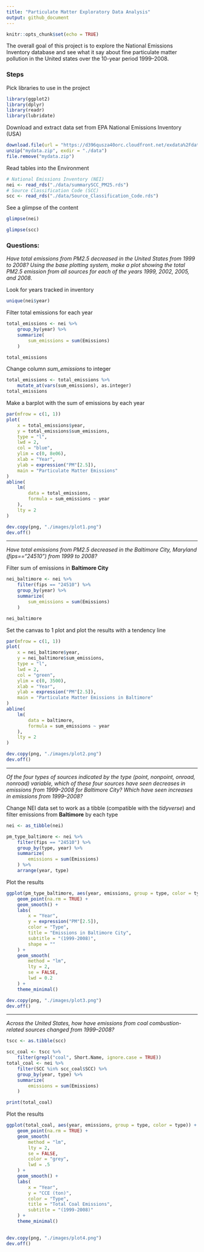 ```yaml
---
title: "Particulate Matter Exploratory Data Analysis"
output: github_document
---
```


```r
knitr::opts_chunk$set(echo = TRUE)
```

The overall goal of this project is to explore the National Emissions Inventory database and see what it say about fine particulate matter pollution in the United states over the 10-year period 1999–2008. 

### Steps

Pick libraries to use in the project

```r
library(ggplot2)
library(dplyr)
library(readr)
library(lubridate)
```

Download and extract data set from EPA National Emissions Inventory (USA)

```r
download.file(url = "https://d396qusza40orc.cloudfront.net/exdata%2Fdata%2FNEI_data.zip", destfile = "mydata.zip")
unzip("mydata.zip", exdir = "./data")
file.remove("mydata.zip")
```

Read tables into the Environment

```r
# National Emissions Inventory (NEI)
nei <- read_rds("./data/summarySCC_PM25.rds")
# Source Classification Code (SCC)
scc <- read_rds("./data/Source_Classification_Code.rds")
```

See a glimpse of the content

```r
glimpse(nei)
```

```r
glimpse(scc)
```

### Questions:
*Have total emissions from PM2.5 decreased in the United States from 1999 to 2008? Using the base plotting system, make a plot showing the total PM2.5 emission from all sources for each of the years 1999, 2002, 2005, and 2008.*

Look for years tracked in inventory

```r
unique(nei$year)
```

Filter total emissions for each year

```r
total_emissions <- nei %>% 
    group_by(year) %>% 
    summarize(
        sum_emissions = sum(Emissions)
    )

total_emissions
```

Change column *sum_emissions* to integer

```r
total_emissions <- total_emissions %>% 
    mutate_at(vars(sum_emissions), as.integer)
total_emissions
```

Make a barplot with the sum of emissions by each year

```r
par(mfrow = c(1, 1))
plot(
    x = total_emissions$year, 
    y = total_emissions$sum_emissions, 
    type = "l", 
    lwd = 2, 
    col = "blue", 
    ylim = c(0, 8e06),
    xlab = "Year",
    ylab = expression("PM"[2.5]),
    main = "Particulate Matter Emissions"
)
abline(
    lm(
        data = total_emissions, 
        formula = sum_emissions ~ year
    ),
    lty = 2
)

dev.copy(png, "./images/plot1.png")
dev.off()
```

-----

*Have total emissions from PM2.5 decreased in the Baltimore City, Maryland (\color{red}{\verb|fips == "24510"|}fips=="24510") from 1999 to 2008?*

Filter sum of emissions in **Baltimore City**

```r
nei_baltimore <- nei %>% 
    filter(fips == "24510") %>% 
    group_by(year) %>% 
    summarize(
        sum_emissions = sum(Emissions)
    )

nei_baltimore
```

Set the canvas to 1 plot and plot the results with a tendency line

```r
par(mfrow = c(1, 1))
plot(
    x = nei_baltimore$year, 
    y = nei_baltimore$sum_emissions, 
    type = "l", 
    lwd = 2, 
    col = "green", 
    ylim = c(0, 3500),
    xlab = "Year",
    ylab = expression("PM"[2.5]),
    main = "Particulate Matter Emissions in Baltimore"
)
abline(
    lm(
        data = baltimore, 
        formula = sum_emissions ~ year
    ),
    lty = 2
)

dev.copy(png, "./images/plot2.png")
dev.off()
```

-----

*Of the four types of sources indicated by the \color{red}{\verb|type|}type (point, nonpoint, onroad, nonroad) variable, which of these four sources have seen decreases in emissions from 1999–2008 for Baltimore City? Which have seen increases in emissions from 1999–2008?*

Change NEI data set to work as a tibble (compatible with the *tidyverse*) and filter emissions from **Baltimore** by each type

```r
nei <- as_tibble(nei)

pm_type_baltimore <- nei %>% 
    filter(fips == "24510") %>% 
    group_by(type, year) %>%
    summarize(
        emissions = sum(Emissions)
    ) %>% 
    arrange(year, type)
```

Plot the results

```r
ggplot(pm_type_baltimore, aes(year, emissions, group = type, color = type)) +
    geom_point(na.rm = TRUE) +
    geom_smooth() +
    labs(
        x = "Year",
        y = expression("PM"[2.5]),
        color = "Type",
        title = "Emissions in Baltimore City",
        subtitle = "(1999-2008)",
        shape = ""
    ) +
    geom_smooth(
        method = "lm", 
        lty = 2, 
        se = FALSE,
        lwd = 0.2
    ) +
    theme_minimal()

dev.copy(png, "./images/plot3.png")
dev.off()
```

-----

*Across the United States, how have emissions from coal combustion-related sources changed from 1999–2008?*



```r
tscc <- as.tibble(scc)

scc_coal <- tscc %>% 
    filter(grepl("coal", Short.Name, ignore.case = TRUE))
total_coal <- nei %>% 
    filter(SCC %in% scc_coal$SCC) %>% 
    group_by(year, type) %>% 
    summarize(
        emissions = sum(Emissions)
    )

print(total_coal)
```

Plot the results

```r
ggplot(total_coal, aes(year, emissions, group = type, color = type)) +
    geom_point(na.rm = TRUE) +
    geom_smooth(
        method = "lm", 
        lty = 2, 
        se = FALSE,
        color = "grey",
        lwd = .5
    ) +
    geom_smooth() +
    labs(
        x = "Year",
        y = "CCE (ton)",
        color = "Type",
        title = "Total Coal Emissions",
        subtitle = "(1999-2008)"
    ) +
    theme_minimal()
    

dev.copy(png, "./images/plot4.png")
dev.off()
```


